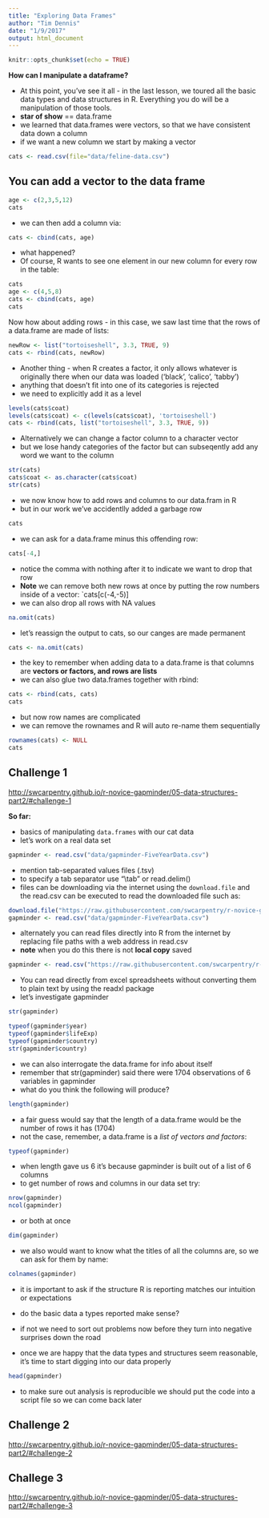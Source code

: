 ```yaml
---
title: "Exploring Data Frames"
author: "Tim Dennis"
date: "1/9/2017"
output: html_document
---
```


```r
knitr::opts_chunk$set(echo = TRUE)
```

**How can I manipulate a dataframe?**

* At this point, you’ve see it all - in the last lesson, we toured all the basic data types and data structures in R. Everything you do will be a manipulation of those tools. 
* **star of show** == data.frame
* we learned that data.frames were vectors, so that we have consistent data down a column
* if we want a new column we start by making a vector

```r
cats <- read.csv(file="data/feline-data.csv")
```

## You can add a vector to the data frame


```r
age <- c(2,3,5,12)
cats
```

* we can then add a column via: 

```r
cats <- cbind(cats, age)
```
* what happened? 
*  Of course, R wants to see one element in our new column for every row in the table:

```r
cats
age <- c(4,5,8)
cats <- cbind(cats, age)
cats
```

Now how about adding rows - in this case, we saw last time that the rows of a data.frame are made of lists:

```r
newRow <- list("tortoiseshell", 3.3, TRUE, 9)
cats <- rbind(cats, newRow)
```

* Another thing - when R creates a factor, it only allows whatever is originally there when our data was loaded ('black', 'calico', 'tabby')
* anything that doesn't fit into one of its categories is rejected
* we need to explicitly add it as a level

```r
levels(cats$coat)
levels(cats$coat) <- c(levels(cats$coat), 'tortoiseshell')
cats <- rbind(cats, list("tortoiseshell", 3.3, TRUE, 9))
```

* Alternatively we can change a factor column to a character vector
* but we lose handy categories of the factor but can subseqently add any word we want to the column 

```r
str(cats)
cats$coat <- as.character(cats$coat)
str(cats)
```

* we now know how to add rows and columns to our data.fram in R 
* but in our work we've accidentlly added a garbage row

```r
cats
```
* we can ask for a data.frame minus this offending row: 
```r
cats[-4,]
```

* notice the comma with nothing after it to indicate we want to drop that row
* **Note** we can remove both new rows at once by putting the row numbers inside of a vector: `cats[c(-4,-5)]
* we can also drop all rows with NA values

```r
na.omit(cats)
```

* let's reassign the output to cats, so our canges are made permanent

```r
cats <- na.omit(cats)
```
* the key to remember when adding data to a data.frame is that columns are **vectors or factors, and rows are lists**
* we can also glue two data.frames together with rbind:

```r
cats <- rbind(cats, cats)
cats
```

* but now row names are complicated 
* we can remove the rownames and R will auto re-name them sequentially

```r
rownames(cats) <- NULL
cats
```

## Challenge 1
<http://swcarpentry.github.io/r-novice-gapminder/05-data-structures-part2/#challenge-1>

**So far:**

* basics of manipulating `data.frames` with our cat data
* let's work on a real data set

```r
gapminder <- read.csv("data/gapminder-FiveYearData.csv")
```

* mention tab-separated values files (.tsv)
* to specify a tab separator use "\\tab" or read.delim()
* files can be downloading via the internet using the `download.file` and the read.csv can be executed to read the downloaded file such as: 

```r
download.file("https://raw.githubusercontent.com/swcarpentry/r-novice-gapminder/gh-pages/_episodes_rmd/data/gapminder-FiveYearData.csv", destfile = "data/gapminder-FiveYearData.csv")
gapminder <- read.csv("data/gapminder-FiveYearData.csv")
```

* alternately you can read files directly into R from the internet by replacing file paths with a web address in read.csv
* **note** when you do this there is not **local copy** saved

```r
gapminder <- read.csv("https://raw.githubusercontent.com/swcarpentry/r-novice-gapminder/gh-pages/_episodes_rmd/data/gapminder-FiveYearData.csv")
```

* You can read directly from excel spreadsheets without converting them to plain text by using the readxl package 
* let's investigate gapminder
```r
str(gapminder)
```
```r
typeof(gapminder$year)
typeof(gapminder$lifeExp)
typeof(gapminder$country)
str(gapminder$country)

```

* we can also interrogate the data.frame for info about itself
* remember that str(gapminder) said there were 1704 observations of 6 variables in gapminder
* what do you think the following will produce?

```r
length(gapminder)
```

* a fair guess would say that the length of a data.frame would be the number of rows it has (1704)
* not the case, remember, a data.frame is a *list of vectors and factors*:

```r
typeof(gapminder)
```

* when length gave us 6 it's because gapminder is built out of a list of 6 columns 
* to get number of rows and columns in our data set try:

```r
nrow(gapminder)
ncol(gapminder)
```

* or both at once

```r
dim(gapminder)
```

* we also would want to know what the titles of all the columns are, so we can ask for them by name:

```r
colnames(gapminder)
```
* it is important to ask if the structure R is reporting matches our intuition or expectations
* do the basic data a types reported make sense?
* if not we need to sort out problems now before they turn into negative surprises down the road

* once we are happy that the data types and structures seem reasonable, it's time to start digging into our data properly

```r
head(gapminder)
```
* to make sure out analysis is reproducible we should put the code into a script file so we can come back later


## Challenge 2
<http://swcarpentry.github.io/r-novice-gapminder/05-data-structures-part2/#challenge-2>

## Challege 3
<http://swcarpentry.github.io/r-novice-gapminder/05-data-structures-part2/#challenge-3>



